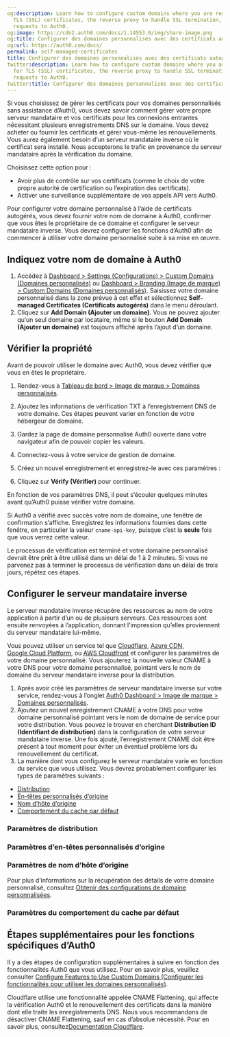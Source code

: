 ```yaml
---
og:description: Learn how to configure custom domains where you are responsible for
  TLS (SSL) certificates, the reverse proxy to handle SSL termination, and forwarding
  requests to Auth0.
og:image: https://cdn2.auth0.com/docs/1.14553.0/img/share-image.png
og:title: Configurer des domaines personnalisés avec des certificats autogérés
og:url: https://auth0.com/docs/
permalink: self-managed-certificates
title: Configurer des domaines personnalisés avec des certificats autogérés
twitter:description: Learn how to configure custom domains where you are responsible
  for TLS (SSL) certificates, the reverse proxy to handle SSL termination, and forwarding
  requests to Auth0.
twitter:title: Configurer des domaines personnalisés avec des certificats autogérés
---
```




Si vous choisissez de gérer les certificats pour vos domaines personnalisés sans assistance d’Auth0, vous devez savoir comment gérer votre propre serveur mandataire et vos certificats pour les connexions entrantes nécessitant plusieurs enregistrements DNS sur le domaine. Vous devez acheter ou fournir les certificats et gérer vous-même les renouvellements. Vous aurez également besoin d’un serveur mandataire inverse où le certificat sera installé. Nous accepterons le trafic en provenance du serveur mandataire après la vérification du domaine.

Choisissez cette option pour :

* Avoir plus de contrôle sur vos certificats (comme le choix de votre propre autorité de certification ou l’expiration des certificats).
* Activer une surveillance supplémentaire de vos appels API vers Auth0.

Pour configurer votre domaine personnalisé à l’aide de certificats autogérés, vous devez fournir votre nom de domaine à Auth0, confirmer que vous êtes le propriétaire de ce domaine et configurer le serveur mandataire inverse. Vous devrez configurer les fonctions d’Auth0 afin de commencer à utiliser votre domaine personnalisé suite à sa mise en œuvre.



## Indiquez votre nom de domaine à Auth0

1. Accédez à [Dashboard > Settings (Configurations) > Custom Domains (Domaines personnalisés)](%24%7Bmanage_url%7D/#/tenant/custom_domains) ou [Dashboard > Branding (Image de marque) > Custom Domains (Domaines personnalisés)](%24%7Bmanage_url%7D/#/custom_domains). Saisissez votre domaine personnalisé dans la zone prévue à cet effet et sélectionnez **Self-managed Certificates (Certificats autogérés)** dans le menu déroulant.
2. Cliquez sur **Add Domain (Ajouter un domaine)**.
Vous ne pouvez ajouter qu’un seul domaine par locataire, même si le bouton **Add Domain (Ajouter un domaine)** est toujours affiché après l’ajout d’un domaine.

## Vérifier la propriété

Avant de pouvoir utiliser le domaine avec Auth0, vous devez vérifier que vous en êtes le propriétaire.

1. Rendez-vous à [Tableau de bord > Image de marque > Domaines personnalisés](%24%7Bmanage_url%7D/#/branding/custom_domains).
2. Ajoutez les informations de vérification TXT à l’enregistrement DNS de votre domaine. 
Ces étapes peuvent varier en fonction de votre hébergeur de domaine.

1. Gardez la page de domaine personnalisé Auth0 ouverte dans votre navigateur afin de pouvoir copier les valeurs.
2. Connectez-vous à votre service de gestion de domaine.
3. Créez un nouvel enregistrement et enregistrez-le avec ces paramètres :
3. Cliquez sur **Vérify (Vérifier)** pour continuer.

En fonction de vos paramètres DNS, il peut s’écouler quelques minutes avant qu’Auth0 puisse vérifier votre domaine.

Si Auth0 a vérifié avec succès votre nom de domaine, une fenêtre de confirmation s’affiche. Enregistrez les informations fournies dans cette fenêtre, en particulier la valeur `cname-api-key`, puisque c’est la **seule** fois que vous verrez cette valeur. 

Le processus de vérification est terminé et votre domaine personnalisé devrait être prêt à être utilisé dans un délai de 1 à 2 minutes. Si vous ne parvenez pas à terminer le processus de vérification dans un délai de trois jours, répétez ces étapes.

## Configurer le serveur mandataire inverse

Le serveur mandataire inverse récupère des ressources au nom de votre application à partir d’un ou de plusieurs serveurs. Ces ressources sont ensuite renvoyées à l’application, donnant l’impression qu’elles proviennent du serveur mandataire lui-même.

Vous pouvez utiliser un service tel que [Cloudflare](/custom-domains/self-managed-certificates/configure-cloudflare-for-use-as-reverse-proxy), [Azure CDN](/custom-domains/self-managed-certificates/configure-azure-cdn-for-use-as-reverse-proxy), [Google Cloud Platform](/custom-domains/self-managed-certificates/configure-gcp-as-reverse-proxy), ou [AWS Cloudfront](/custom-domains/self-managed-certificates/configure-aws-cloudfront-for-use-as-reverse-proxy) et configurer les paramètres de votre domaine personnalisé. Vous ajouterez la nouvelle valeur CNAME à votre DNS pour votre domaine personnalisé, pointant vers le nom de domaine du serveur mandataire inverse pour la distribution.

1. Après avoir créé les paramètres de serveur mandataire inverse sur votre service, rendez-vous à l’onglet [Auth0 Dashboard > Image de marque > Domaines personnalisés](%24%7Bmanage_url%7D/#/branding/custom_domains).
2. Ajoutez un nouvel enregistrement CNAME à votre DNS pour votre domaine personnalisé pointant vers le nom de domaine de service pour votre distribution. Vous pouvez le trouver en cherchant **Distribution ID (Identifiant de distribution)** dans la configuration de votre serveur mandataire inverse.
Une fois ajouté, l’enregistrement CNAME doit être présent à tout moment pour éviter un éventuel problème lors du renouvellement du certificat.
3. La manière dont vous configurez le serveur mandataire varie en fonction du service que vous utilisez. Vous devrez probablement configurer les types de paramètres suivants :

* [Distribution](#distribution-settings)
* [En-têtes personnalisés d’origine](#origin-custom-header-settings)
* [Nom d’hôte d’origine](#origin-hostname-settings)
* [Comportement du cache par défaut](#default-cache-behavior-settings)

### Paramètres de distribution



### Paramètres d’en-têtes personnalisés d’origine



### Paramètres de nom d’hôte d’origine



Pour plus d’informations sur la récupération des détails de votre domaine personnalisé, consultez [Obtenir des configurations de domaine personnalisées](https://auth0.com/docs/api/management/v2/custom-domains/get-custom-domains).

### Paramètres du comportement du cache par défaut



## Étapes supplémentaires pour les fonctions spécifiques d’Auth0

Il y a des étapes de configuration supplémentaires à suivre en fonction des fonctionnalités Auth0 que vous utilisez. Pour en savoir plus, veuillez consulter [Configure Features to Use Custom Domains (Configurer les fonctionnalités pour utiliser les domaines personnalisés)](/custom-domains/configure-features-to-use-custom-domains).

Cloudflare utilise une fonctionnalité appelée CNAME Flattening, qui affecte la vérification Auth0 et le renouvellement des certificats dans la manière dont elle traite les enregistrements DNS. Nous vous recommandons de désactiver CNAME Flattening, sauf en cas d’absolue nécessité. Pour en savoir plus, consultez[Documentation Cloudflare](https://support.cloudflare.com/hc/en-us/articles/200169056-Understand-and-configure-CNAME-Flattening).